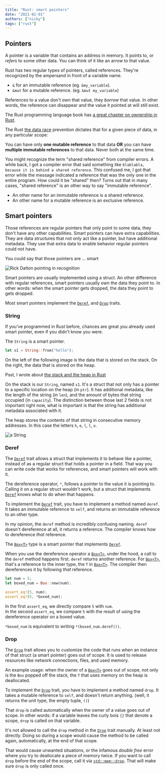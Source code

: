 ```yaml
---
title: "Rust: smart pointers"
date: "2021-02-01"
authors: ["nicky"]
tags: ["rust"]
---
```


## Pointers

A pointer is a variable that contains an address in memory.
It points to, or _refers_ to some other data.
You can think of it like an arrow to that value.

Rust has two regular types of pointers, called references.
They're recognized by the ampersand in front of a variable name.

- `&` for an immutable reference (eg. `&my_variable`).
- `&mut` for a mutable reference. (eg. `&mut my_variable`)

References to a value don't own that value, they _borrow_ that value.
In other words, the reference can disappear and the value it pointed at will still exist.

<Aside variant="info">

The Rust programming language book has [a great chapter on ownership in Rust](https://doc.rust-lang.org/book/ch04-00-understanding-ownership.html).

</Aside>

<Aside variant="info">

The Rust [the data race](https://en.wikipedia.org/wiki/Race_condition) prevention dictates that for a given piece of data, in any particular scope:

You can have only **one mutable reference** to that data **OR** you can have **multiple immutable references** to that data.
Never both at the same time.

</Aside>

You might recognize the term "shared reference" from compiler errors.
A while back, I got a compiler error that said something like `blablabla, because it is behind a shared reference`.
This confused me, I got that error while the message indicated a reference that was the only one in the entire program.
How could it be "shared" then?
Turns out that in many cases, "shared reference" is an other way to say "immutable reference".

- An other name for an immutable reference is a shared reference.
- An other name for a mutable reference is an exclusive reference.

## Smart pointers

Those references are regular pointers that only point to some data, they don't have any other capabilities.
Smart pointers can have extra capabilities.
They are data structures that not only act like a pointer, but have additional metadata.
They use that extra data to enable behavior regular pointers could not have.

You could say that those pointers are ... smart

![Rick Dalton pointing in recognition](https://i.imgur.com/7RUWtXX.jpg)

Smart pointers are usually implemented using a struct.
An other difference with regular references, smart pointers usually own the data they point to.
In other words: when the smart pointer gets dropped, the data they point to gets dropped.

Most smart pointers implement the [`Deref`](https://doc.rust-lang.org/std/ops/trait.Deref.html), and [`Drop`](https://doc.rust-lang.org/std/ops/trait.Drop.html) traits.

### String

If you've programmed in Rust before, chances are great you already used smart pointer, even if you didn't know you were.

The `String` is a smart pointer.

```rust
let s1 = String::from("hello");
```

On the left of the following image is the data that is stored on the stack.
On the right, the data that is stored on the heap.

<Aside variant="info">

Psst, I wrote about [the stack and the heap in Rust](/garden/rust-stack-heap)

</Aside>

On the stack is our `String`, named `s1`.
It's a struct that not only has a pointer to a specific location on the heap (in `ptr`).
It has additional metadata, like the length of the string (in `len`), and the amount of bytes that string occupied (in `capacity`).
The distinction between those last 2 fields is not important right now, what is important is that the string has additional metadata associated with it.

The heap stores the contents of that string in consecutive memory addresses.
In this case the letters `h`, `e`, `l`, `l`, `o`.

![a String](trpl04-01.svg)

### Deref

The [`Deref`](https://doc.rust-lang.org/std/ops/trait.Deref.html) trait allows a struct that implements it to behave like a pointer, instead of as a regular struct that holds a pointer in a field.
That way you can write code that works for references, and smart pointers will work with it.

The dereference operator, `*`, follows a pointer to the value it is pointing to.
Calling it on a regular struct wouldn't work, but a struct that implements [`Deref`](https://doc.rust-lang.org/std/ops/trait.Deref.html) knows what to do when that happens.

To implement the [`Deref`](https://doc.rust-lang.org/std/ops/trait.Deref.html) trait, you have to implement a method named `deref`.
It takes an immutable reference to `self`, and returns an immutable reference to an other type.

<Aside variant="danger">

In my opinion, the `deref` method is incredibly confusing naming.
`deref` doesn't dereference at all, it returns a reference.
The compiler knows how to dereference _that_ reference.

</Aside>

The [`Box<T>`](https://doc.rust-lang.org/std/boxed/struct.Box.html) type is a smart pointer that implements [`Deref`](https://doc.rust-lang.org/std/ops/trait.Deref.html).

When you use the dereference operator a [`Box<T>`](https://doc.rust-lang.org/std/boxed/struct.Box.html), under the hood, a call to the `deref` method happens first.
`deref` returns another reference.
For [`Box<T>`](https://doc.rust-lang.org/std/boxed/struct.Box.html), that's a reference to the inner type, the `T` in [`Box<T>`](https://doc.rust-lang.org/std/boxed/struct.Box.html).
The compiler then dereferences it by following _that_ reference.

```rust
let num = 5;
let boxed_num = Box::new(num);

assert_eq!(5, num);
assert_eq!(5, *boxed_num);
```

In the first `assert_eq`, we directly compare `5` with `num`.  
In the second `assert_eq`, we compare `5` with the result of using the dereference operator on a boxed value.

`*boxed_num` is equivalent to writing `*(boxed_num.deref())`.

### Drop

The [`Drop`](https://doc.rust-lang.org/std/ops/trait.Drop.html) trait allows you to customize the code that runs when an instance of that struct (a smart pointer) goes out of scope.
It is used to release resources like network connections, files, and used memory.

An example usage: when the owner of a [`Box<T>`](https://doc.rust-lang.org/std/boxed/struct.Box.html) goes out of scope,
not only is the `Box` popped off the stack, the `T` that uses memory on the heap is deallocated.

To implement the [`Drop`](https://doc.rust-lang.org/std/ops/trait.Drop.html) trait, you have to implement a method named `drop`.
It takes a mutable reference to `self`, and doesn't return anything. (well, it returns the unit type, the empty tuple, `()`)

That `drop` is called automatically when the owner of a value goes out of scope.
In other words: if a variable leaves the curly bois `{}` that denote a scope, `drop` is called on that variable.

<Aside variant="danger">

It's not allowed to call the `drop` method in the [`Drop`](https://doc.rust-lang.org/std/ops/trait.Drop.html) trait manually.
At least not directly.
Doing so during a scope would cause the method to be called again, automatically, at the end of that scope.

That would cause unwanted situations, or the infamous _double free_ error where you try to deallocate a piece of memory twice.
If you want to call `drop` before the end of the scope, call it via [`std::mem::drop`](https://doc.rust-lang.org/std/mem/fn.drop.html).
That will make sure `drop` is only called once.

</Aside>
